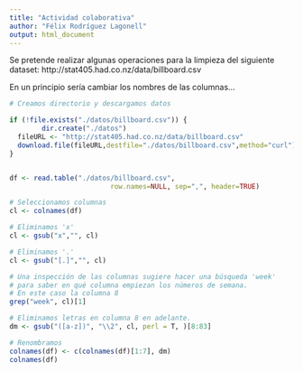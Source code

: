 ```yaml
---
title: "Actividad colaborativa"
author: "Félix Rodríguez Lagonell"
output: html_document
---
```


Se pretende realizar algunas operaciones para la limpieza del siguiente dataset: http://stat405.had.co.nz/data/billboard.csv

En un principio sería cambiar los nombres de las columnas...

```r

# Creamos directorio y descargamos datos

if (!file.exists("./datos/billboard.csv")) {
        dir.create("./datos")
  fileURL <- "http://stat405.had.co.nz/data/billboard.csv"
  download.file(fileURL,destfile="./datos/billboard.csv",method="curl")
}


df <- read.table("./datos/billboard.csv", 
                         row.names=NULL, sep=",", header=TRUE)

# Seleccionamos columnas
cl <- colnames(df)

# Eliminamos 'x'
cl <- gsub("x","", cl)

# Eliminamos '.'
cl <- gsub("[.]","", cl)

# Una inspección de las columnas sugiere hacer una búsqueda 'week'
# para saber en qué columna empiezan los números de semana.
# En este caso la columna 8
grep("week", cl)[1]

# Eliminamos letras en columna 8 en adelante.
dm <- gsub("([a-z])", "\\2", cl, perl = T, )[8:83]

# Renombramos
colnames(df) <- c(colnames(df)[1:7], dm)
colnames(df)

```